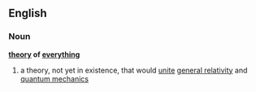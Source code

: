 ==English==
===Noun===
{{wikipedia}}
'''[[theory]] of [[everything]]'''
#{{physics}} a theory, not yet in existence, that would [[unite]] [[general relativity]] and [[quantum mechanics]]